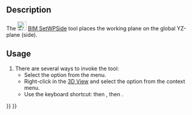 <languages/>
<translate>

<!--T:1-->
{{Docnav
|[[BIM_SetWPTop|SetWPTop]]
|[[BIM_Copy|Copy]]
|[[BIM_Workbench|BIM]]
|IconL=BIM_SetWPTop.svg
|IconR=BIM_Copy.svg
|IconC=Workbench_BIM.svg
}}

<!--T:2-->
{{GuiCommand
|Name=BIM SetWPSide
|MenuLocation=Snapping → Working Plane Side
|Workbenches=[[BIM_Workbench|BIM]]
|Shortcut={{KEY|W}} {{KEY|P}} {{KEY|3}}
|Version=1.0
|SeeAlso=[[BIM_SetWPTop|BIM SetWPTop]], [[BIM_SetWPFront|BIM SetWPFront]], [[Draft_SelectPlane|Draft SelectPlane]]
}}

== Description == <!--T:3-->

<!--T:4-->
The [[Image:BIM_SetWPSide.svg|24px]] [[BIM_SetWPSide|BIM SetWPSide]] tool places the working plane on the global YZ-plane (side).

==Usage== <!--T:5-->

<!--T:6-->
# There are several ways to invoke the tool:
#* Select the {{MenuCommand|Snapping → [[Image:BIM_SetWPSide.svg|16px]] Working Plane Side}} option from the menu.
#* Right-click in the [[3D_View|3D View]] and select the {{MenuCommand|Snapping → [[Image:BIM_SetWPSide.svg|16px]] Working Plane Side}} option from the context menu.
#* Use the keyboard shortcut: {{KEY|W}} then {{KEY|P}}, then {{KEY|3}}.


<!--T:7-->
{{Docnav
|[[BIM_SetWPTop|SetWPTop]]
|[[BIM_Copy|Copy]]
|[[BIM_Workbench|BIM]]
|IconL=BIM_SetWPTop.svg
|IconR=BIM_Copy.svg
|IconC=Workbench_BIM.svg
}}

</translate>
{{BIM_Tools_navi{{#translation:}}}}
{{Userdocnavi{{#translation:}}}}